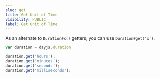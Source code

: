 ```yaml
---
slug: get
title: Get Unit of Time
visibility: PUBLIC
label: Get Unit of Time
---
```


As an alternate to `Duration#x()` getters, you can use `Duration#get('x')`. 

```javascript
var duration = dayjs.duration

duration.get('hours');
duration.get('minutes');
duration.get('seconds');
duration.get('milliseconds');
```
